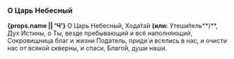 ### O Царь Небесный

**{props.name || 'Ч'}** О Царь Небесный, Хода́тай **(или:** Утеши́тель**)**, Дух Истины, о Ты, везде пребывающий и всё наполняющий, Сокровищница благ и жизни Податель, приди́ и вселись в нас, и очисти нас от всякой скверны, и спаси, Благо́й, души наши.
